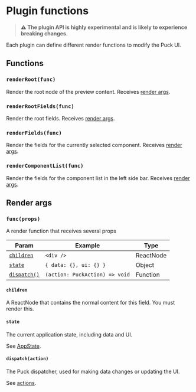 # Plugin functions

> **⚠️ The plugin API is highly experimental and is likely to experience breaking changes.**

Each plugin can define different render functions to modify the Puck UI.

## Functions

### `renderRoot(func)`

Render the root node of the preview content. Receives [render args](#render-args).

### `renderRootFields(func)`

Render the root fields. Receives [render args](#render-args).

### `renderFields(func)`

Render the fields for the currently selected component. Receives [render args](#render-args).

### `renderComponentList(func)`

Render the fields for the component list in the left side bar. Receives [render args](#render-args).

## Render args

### `func(props)`

A render function that receives several props

| Param                           | Example                        | Type      |
| ------------------------------- | ------------------------------ | --------- |
| [`children`](#children)         | `<div />`                      | ReactNode |
| [`state`](#state)               | `{ data: {}, ui: {} }`         | Object    |
| [`dispatch()`](#dispatchaction) | `(action: PuckAction) => void` | Function  |

#### `children`

A ReactNode that contains the normal content for this field. You must render this.

#### `state`

The current application state, including data and UI.

See [AppState](/docs/api-reference/app-state).

#### `dispatch(action)`

The Puck dispatcher, used for making data changes or updating the UI.

See [actions](actions).
